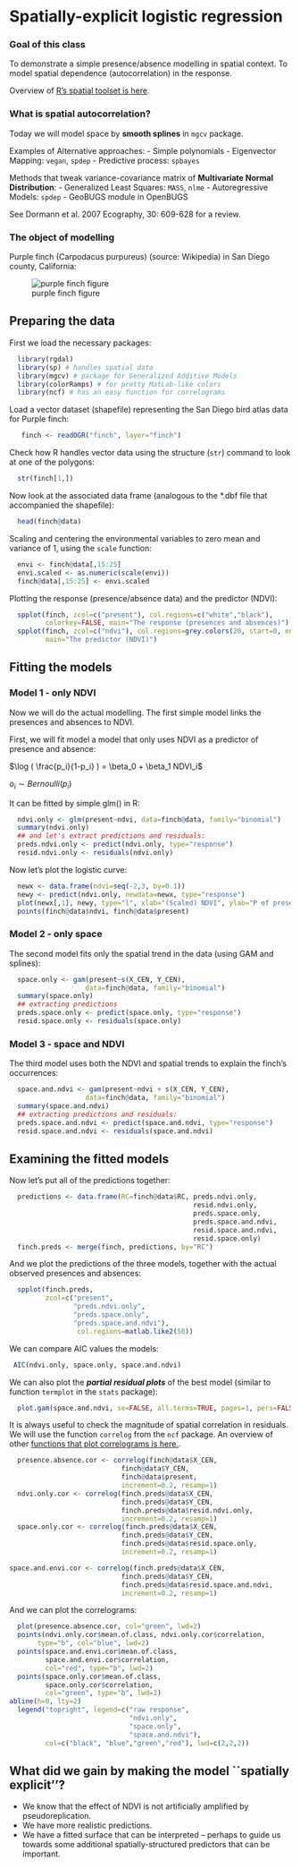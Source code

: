 Spatially-explicit logistic regression
======================================

### Goal of this class

To demonstrate a simple presence/absence modelling in spatial context. To model spatial     dependence (autocorrelation) in the response. 
  
  Overview of [R's spatial toolset is here](http://cran.r-project.org/web/views/Spatial.html).
  
### What is spatial autocorrelation?
  
Today we will model space by **smooth splines** in ```mgcv``` package. 
  
Examples of Alternative approaches:
  - Simple polynomials
  - Eigenvector Mapping: ```vegan```, ```spdep```
  - Predictive process: ```spbayes```
  
Methods that tweak variance-covariance matrix of **Multivariate Normal Distribution**:
  - Generalized Least Squares: ```MASS```, ```nlme```
  - Autoregressive Models: ```spdep```
  - GeoBUGS module in OpenBUGS
  
See Dormann et al. 2007 Ecography, 30: 609-628 for a review.

### The object of modelling

Purple finch (Carpodacus purpureus) (source: Wikipedia) in San Diego county, California:

![purple finch figure](figure/finch_photo.png)

Preparing the data
------------------

First we load the necessary packages:
```r
  library(rgdal)
  library(sp) # handles spatial data
  library(mgcv) # package for Generalized Additive Models
  library(colorRamps) # for pretty MatLab-like colors
  library(ncf) # has an easy function for correlograms
```

Load a vector dataset (shapefile) representing the San Diego bird atlas data for Purple finch:
```r
   finch <- readOGR("finch", layer="finch")
```

Check how R handles vector data using the structure (```str```) command to look at one of the polygons:
```r
  str(finch[1,])
```
Now look at the associated data frame (analogous to the *.dbf file that accompanied the shapefile):
```r
  head(finch@data)
```

Scaling and centering the environmental variables to zero mean and variance of 1, using the ```scale``` function:
```r
  envi <- finch@data[,15:25] 
  envi.scaled <- as.numeric(scale(envi))
  finch@data[,15:25] <- envi.scaled
```

Plotting the response (presence/absence data) and the predictor (NDVI):
```r
  spplot(finch, zcol=c("present"), col.regions=c("white","black"),
         colorkey=FALSE, main="The response (presences and absences)")
  spplot(finch, zcol=c("ndvi"), col.regions=grey.colors(20, start=0, end=1),
         main="The predictor (NDVI)")
```

Fitting the models
------------------

### Model 1 - only NDVI

Now we will do the actual modelling. The first simple model links the presences and absences to NDVI.

First, we will fit model a model that only uses NDVI as a predictor of presence and absence:

$\log ( \frac{p_i}{1-p_i} ) = \beta_0 + \beta_1 NDVI_i$

$o_i \sim Bernoulli(p_i)$

It can be fitted by simple glm() in R:
```r
  ndvi.only <- glm(present~ndvi, data=finch@data, family="binomial")
  summary(ndvi.only)
  ## and let's extract predictions and residuals:
  preds.ndvi.only <- predict(ndvi.only, type="response")
  resid.ndvi.only <- residuals(ndvi.only)
```

Now let's plot the logistic curve:
```r
  newx <- data.frame(ndvi=seq(-2,3, by=0.1))
  newy <- predict(ndvi.only, newdata=newx, type="response")
  plot(newx[,1], newy, type="l", xlab="(Scaled) NDVI", ylab="P of presence", col="red")
  points(finch@data$ndvi, finch@data$present)
```

### Model 2 - only space

The second model fits only the spatial trend in the data (using GAM and splines):
```r
  space.only <- gam(present~s(X_CEN, Y_CEN),
                   data=finch@data, family="binomial")
  summary(space.only)
  ## extracting predictions
  preds.space.only <- predict(space.only, type="response")
  resid.space.only <- residuals(space.only)
```

### Model 3 - space and NDVI

The third model uses both the NDVI and spatial trends to explain the finch's occurrences:
```r
  space.and.ndvi <- gam(present~ndvi + s(X_CEN, Y_CEN),
                   data=finch@data, family="binomial")
  summary(space.and.ndvi)
  ## extracting predictions and residuals:
  preds.space.and.ndvi <- predict(space.and.ndvi, type="response")
  resid.space.and.ndvi <- residuals(space.and.ndvi)
```

Examining the fitted models
---------------------------

Now let's put all of the predictions together:
```r
  predictions <- data.frame(RC=finch@data$RC, preds.ndvi.only, 
                                              resid.ndvi.only,
                                              preds.space.only,
                                              preds.space.and.ndvi,
                                              resid.space.and.ndvi,
                                              resid.space.only)
  finch.preds <- merge(finch, predictions, by="RC")
```

And we plot the predictions of the three models, together with the actual observed presences and absences:
```r
  spplot(finch.preds, 
         zcol=c("present",
                "preds.ndvi.only",
                "preds.space.only",
                "preds.space.and.ndvi"), 
                 col.regions=matlab.like2(50))
```

We can compare AIC values the models:
```r
 AIC(ndvi.only, space.only, space.and.ndvi)
```

We can also plot the ***partial residual plots*** of the best model (similar to function ```termplot``` in the ```stats``` package):
```r
  plot.gam(space.and.ndvi, se=FALSE, all.terms=TRUE, pages=1, pers=FALSE)
```

It is always useful to check the magnitude of spatial correlation in residuals. We will use the function ```correlog``` from the ```ncf``` package. An overview of other [functions that plot correlograms is here.](http://www.petrkeil.com/?p=1050).
```r
  presence.absence.cor <- correlog(finch@data$X_CEN,
                            finch@data$Y_CEN,
                            finch@data$present,
                            increment=0.2, resamp=1)
  ndvi.only.cor <- correlog(finch.preds@data$X_CEN,
                            finch.preds@data$Y_CEN, 
                            finch.preds@data$resid.ndvi.only, 
                            increment=0.2, resamp=1)
  space.only.cor <- correlog(finch.preds@data$X_CEN,
                            finch.preds@data$Y_CEN, 
                            finch.preds@data$resid.space.only, 
                            increment=0.2, resamp=1)

space.and.envi.cor <- correlog(finch.preds@data$X_CEN,
                            finch.preds@data$Y_CEN,
                            finch.preds@data$resid.space.and.ndvi,
                            increment=0.2, resamp=1)

```

And we can plot the correlograms:
```r
  plot(presence.absence.cor, col="green", lwd=2)
  points(ndvi.only.cor$mean.of.class, ndvi.only.cor$correlation,
       type="b", col="blue", lwd=2)
  points(space.and.envi.cor$mean.of.class, 
         space.and.envi.cor$correlation,
         col="red", type="b", lwd=2)
  points(space.only.cor$mean.of.class, 
         space.only.cor$correlation,
         col="green", type="b", lwd=2)
abline(h=0, lty=2)
  legend("topright", legend=c("raw response",
                              "ndvi.only",
                              "space.only",
                              "space.and.ndvi"),
         col=c("black", "blue","green","red"), lwd=c(2,2,2))
```

What did we gain by making the model ``spatially explicit''?
------------------------------------------------------------

- We know that the effect of NDVI is not artificially amplified by pseudoreplication.
- We have more realistic predictions.
- We have a fitted surface that can be interpreted -- perhaps to guide us towards some additional spatially-structured predictors that can be important.

